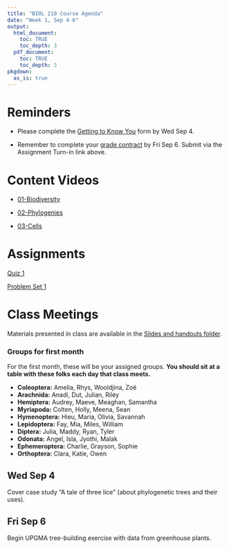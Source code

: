```yaml
---
title: "BIOL 210 Course Agenda"
date: "Week 1, Sep 4-6"
output: 
  html_document:
    toc: TRUE
    toc_depth: 3
  pdf_document:
    toc: TRUE
    toc_depth: 3
pkgdown:
  as_is: true
---
```


# Reminders

* Please complete the [Getting to Know You](https://docs.google.com/forms/d/e/1FAIpQLScaPNVaX_waXgLUrAUYxIhIfUrhzBsRnpT38HXaxLQhJMlkxQ/viewform?usp=sf_link) form by Wed Sep 4.

* Remember to complete your [grade contract](https://docs.google.com/forms/d/e/1FAIpQLScJdD7yO7pAEkugUMRwGvSrYl5syahIyh271SzR2fy_mscIfA/viewform?usp=sf_link) by Fri Sep 6. Submit via the Assignment Turn-in link above.

# Content Videos

* [01-Biodiversity](https://drive.google.com/drive/folders/13zUXCk4qz2xeb_P53ceg8WtmSEPc9tcy?usp=drive_link)

* [02-Phylogenies](https://drive.google.com/drive/folders/14-ijnaXDxYKokx68eg-DHR0UBlYE_Y66?usp=drive_link)

* [03-Cells](https://drive.google.com/drive/folders/15Eokt5lZOLyt9BOrzobP-NeSGSV5MgeP?usp=drive_link)

# Assignments

[Quiz 1](https://docs.google.com/forms/d/e/1FAIpQLSclHEk-m9EhZvut1CZE3PJMxdoBZuJkcr-QTfRjAFbJAB4t5A/viewform?usp=sf_link)

[Problem Set 1](ps1.html)


# Class Meetings

Materials presented in class are available in the [Slides and handouts folder](https://drive.google.com/drive/folders/17Fm-yEXqtlvGJfFaw6WqywIScW_eZ8m_?usp=drive_link).

### Groups for first month

For the first month, these will be your assigned groups. **You should sit at a table with these folks each day that class meets.**

* <b>Coleoptera:</b> Amelia, Rhys, Wooldjina, Zoë
* <b>Arachnida:</b> Anadi, Dut, Julian, Riley
* <b>Hemiptera:</b> Audrey, Maeve, Meaghan, Samantha
* <b>Myriapoda:</b> Colten, Holly, Meena, Sean
* <b>Hymenoptera:</b> Hieu, Maria, Olivia, Savannah
* <b>Lepidoptera:</b> Fay, Mia, Miles, William
* <b>Diptera:</b> Julia, Maddy, Ryan, Tyler
* <b>Odonata:</b> Angel, Isla, Jyothi, Malak
* <b>Ephemeroptera:</b> Charlie, Grayson, Sophie
* <b>Orthoptera:</b> Clara, Katie, Owen

## Wed Sep 4

Cover case study "A tale of three lice" (about phylogenetic trees and their uses).

## Fri Sep 6

Begin UPGMA tree-building exercise with data from greenhouse plants.


